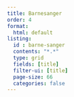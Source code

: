 ```yaml
---
title: Barnesanger
order: 4
format:
  html: default
listing:
  id : barne-sanger
  contents: "*.*"
  type: grid
  fields: [title]
  filter-ui: [title]
  page-size: 66
  categories: false
---
```


::: {#barne-sanger}
:::
